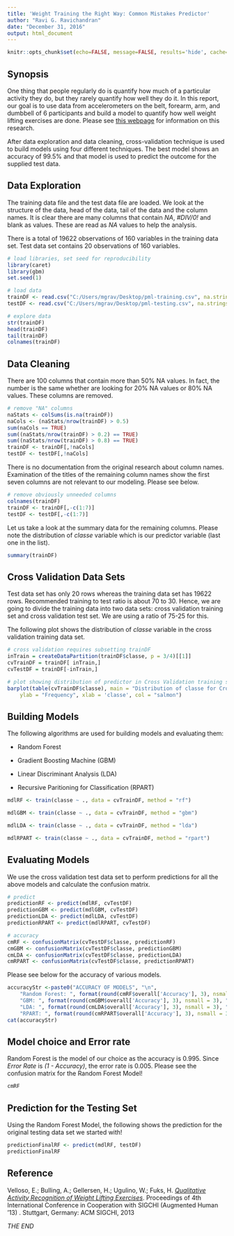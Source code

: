 ```yaml
---
title: 'Weight Training the Right Way: Common Mistakes Predictor'
author: "Ravi G. Ravichandran"
date: "December 31, 2016"
output: html_document
---
```


```r
knitr::opts_chunk$set(echo=FALSE, message=FALSE, results='hide', cache=TRUE, warning=FALSE)
```

## Synopsis
One thing that people regularly do is quantify how much of a particular activity they do, but they rarely quantify how well they do it. In this report, our goal is to use data from accelerometers on the belt, forearm, arm, and dumbbell of 6 participants and build a model to quantify how well weight lifting exercises are done. Please see [this webpage](http://groupware.les.inf.puc-rio.br/har#weight_lifting_exercises) for information on this research.

After data exploration and data cleaning, cross-validation technique is used to build models using four different techniques. The best model shows an accuracy of 99.5% and that model is used to predict the outcome for the supplied test data.

## Data Exploration
The training data file and the test data file are loaded. We look at the structure of the data, head of the data, tail of the data and the column names. It is clear there are many columns that contain *NA*, *#DIV/0!* and blank as values. These are read as *NA* values to help the analysis.

There is a total of 19622 observations of 160 variables in the training data set. Test data set contains 20 observations of 160 variables.

```r
# load libraries, set seed for reproducibility
library(caret)
library(gbm)
set.seed(1)

# load data
trainDF <- read.csv("C:/Users/mgrav/Desktop/pml-training.csv", na.strings = c("NA", "#DIV/0!", ""))
testDF <- read.csv("C:/Users/mgrav/Desktop/pml-testing.csv", na.strings = c("NA", "#DIV/0!", ""))

# explore data
str(trainDF)
head(trainDF)
tail(trainDF)
colnames(trainDF)
```

## Data Cleaning
There are 100 columns that contain more than 50% NA values. In fact, the number is the same whether are looking for 20% NA values or 80% NA values. These columns are removed.

```r
# remove "NA" columns
naStats <- colSums(is.na(trainDF))
naCols <- (naStats/nrow(trainDF) > 0.5)
sum(naCols == TRUE)
sum((naStats/nrow(trainDF) > 0.2) == TRUE)
sum((naStats/nrow(trainDF) > 0.8) == TRUE)
trainDF <- trainDF[,!naCols]
testDF <- testDF[,!naCols]
```

There is no documentation from the original research about column names. Examination of the titles of the remaining column names show the first seven columns are not relevant to our modeling. Please see below.

```r
# remove obviously unneeded columns
colnames(trainDF)
trainDF <- trainDF[,-c(1:7)]
testDF <- testDF[,-c(1:7)]
```

Let us take a look at the summary data for the remaining columns. Please note the distribution of *classe* variable which is our predictor variable (last one in the list).

```r
summary(trainDF)
```

## Cross Validation Data Sets
Test data set has only 20 rows whereas the training data set has 19622 rows. Recommended training to test ratio is about 70 to 30. Hence, we are going to divide the training data into two data sets: cross validation training set and cross validation test set. We are using a ratio of 75-25 for this.

The following plot shows the distribution of *classe* variable in the cross validation training data set.
```r
# cross validation requires subsetting trainDF
inTrain = createDataPartition(trainDF$classe, p = 3/4)[[1]]
cvTrainDF = trainDF[ inTrain,]
cvTestDF = trainDF[-inTrain,]

# plot showing distribution of predictor in Cross Validation training set
barplot(table(cvTrainDF$classe), main = "Distribution of classe for Cross Validation Training Set",
	ylab = "Frequency", xlab = 'classe', col = "salmon")
```

## Building Models
The following algorithms are used for building models and evaluating them:

* Random Forest

* Gradient Boosting Machine (GBM)

* Linear Discriminant Analysis (LDA)

* Recursive Paritioning for Classification (RPART)

```r
mdlRF <- train(classe ~ ., data = cvTrainDF, method = "rf")
```

```r
mdlGBM <- train(classe ~ ., data = cvTrainDF, method = "gbm")
```

```r
mdlLDA <- train(classe ~ ., data = cvTrainDF, method = "lda")
```

```r
mdlRPART <- train(classe ~ ., data = cvTrainDF, method = "rpart")
```

## Evaluating Models
We use the cross validation test data set to perform predictions for all the above models and calculate the confusion matrix.

```r
# predict
predictionRF <- predict(mdlRF, cvTestDF)
predictionGBM <- predict(mdlGBM, cvTestDF)
predictionLDA <- predict(mdlLDA, cvTestDF)
predictionRPART <- predict(mdlRPART, cvTestDF)

# accuracy
cmRF <- confusionMatrix(cvTestDF$classe, predictionRF)	
cmGBM <- confusionMatrix(cvTestDF$classe, predictionGBM)
cmLDA <- confusionMatrix(cvTestDF$classe, predictionLDA)
cmRPART <- confusionMatrix(cvTestDF$classe, predictionRPART)
```

Please see below for the accuracy of various models.

```r
accuracyStr <-paste0("ACCURACY OF MODELS", "\n",
	"Random Forest: ", format(round(cmRF$overall['Accuracy'], 3), nsmall = 3), "\n",
	"GBM: ", format(round(cmGBM$overall['Accuracy'], 3), nsmall = 3), "\n",
	"LDA: ", format(round(cmLDA$overall['Accuracy'], 3), nsmall = 3), "\n",
	"RPART: ", format(round(cmRPART$overall['Accuracy'], 3), nsmall = 3))
cat(accuracyStr)
```

## Model choice and Error rate
Random Forest is the model of our choice as the accuracy is 0.995.
Since *Error Rate* is *(1 - Accuracy)*, the error rate is 0.005.
Please see the confusion matrix for the Random Forest Model!

```r
cmRF
```

## Prediction for the Testing Set
Using the Random Forest Model, the following shows the prediction for the original testing data set we started with!

```r
predictionFinalRF <- predict(mdlRF, testDF)
predictionFinalRF
```

## Reference
Velloso, E.; Bulling, A.; Gellersen, H.; Ugulino, W.; Fuks, H. *[Qualitative Activity Recognition of Weight Lifting Exercises](http://groupware.les.inf.puc-rio.br/work.jsf?p1=11201)*. Proceedings of 4th International Conference in Cooperation with SIGCHI (Augmented Human '13) . Stuttgart, Germany: ACM SIGCHI, 2013

*THE END*
